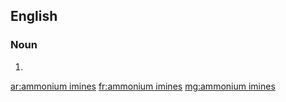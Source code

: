 ==English==

===Noun===
{{head|en|plural|head=[[ammonium]] [[imines]]}}

# {{plural of|ammonium imine|lang=en}}

[[ar:ammonium imines]]
[[fr:ammonium imines]]
[[mg:ammonium imines]]